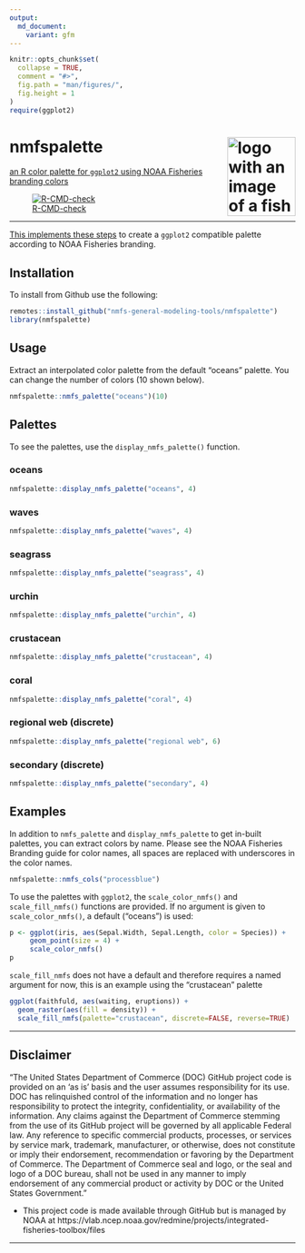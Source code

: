```yaml
---
output: 
  md_document:
    variant: gfm
---
```


<!-- README.md is generated from README.Rmd. Please edit that file -->

```r
knitr::opts_chunk$set(
  collapse = TRUE,
  comment = "#>",
  fig.path = "man/figures/",
  fig.height = 1
)
require(ggplot2)
```

# nmfspalette <a href={https:://nmfs-general-modeling-tools.github.io/nmfspalette}><img src="man/figures/logo.png" align="right" width=120 height=139 alt="logo with an image of a fish in multiple palette colors" />

an R color palette for `ggplot2` using NOAA Fisheries branding colors



![R-CMD-check](https://github.com/nmfs-general-modeling-tools/nmfspalette/workflows/R-CMD-check/badge.svg)

**************
This implements these [steps](https://drsimonj.svbtle.com/creating-corporate-colour-palettes-for-ggplot2) to create a `ggplot2` compatible palette according to NOAA Fisheries branding.

## Installation 

To install from Github use the following:
```r
remotes::install_github("nmfs-general-modeling-tools/nmfspalette")
library(nmfspalette)
```


## Usage 
Extract an interpolated color palette from the default "oceans" palette. You can change the number of colors (10 shown below).
```r
nmfspalette::nmfs_palette("oceans")(10)
```

## Palettes
To see the palettes, use the `display_nmfs_palette()` function.

### oceans
```r
nmfspalette::display_nmfs_palette("oceans", 4)
```

### waves
```r
nmfspalette::display_nmfs_palette("waves", 4)
```

### seagrass
```r
nmfspalette::display_nmfs_palette("seagrass", 4)
```

### urchin
```r
nmfspalette::display_nmfs_palette("urchin", 4)
```

### crustacean
```r
nmfspalette::display_nmfs_palette("crustacean", 4)
```

### coral
```r
nmfspalette::display_nmfs_palette("coral", 4)
```

### regional web (discrete)
```r
nmfspalette::display_nmfs_palette("regional web", 6)
```

### secondary (discrete)
```r
nmfspalette::display_nmfs_palette("secondary", 4)
```

## Examples

In addition to `nmfs_palette` and `display_nmfs_palette` to get in-built palettes, you can extract colors by name. Please see the NOAA Fisheries Branding guide for color names, all spaces are replaced with underscores in the color names.

```r
nmfspalette::nmfs_cols("processblue")
```

To use the palettes with `ggplot2`, the `scale_color_nmfs()` and `scale_fill_nmfs()` functions are provided. If no argument is given to `scale_color_nmfs()`, a default ("oceans") is used:

```r
p <- ggplot(iris, aes(Sepal.Width, Sepal.Length, color = Species)) +
     geom_point(size = 4) +
     scale_color_nmfs()
p
```

`scale_fill_nmfs` does not have a default and therefore requires a named argument for now, this is an example using the "crustacean" palette
```r
ggplot(faithfuld, aes(waiting, eruptions)) +
  geom_raster(aes(fill = density)) +
  scale_fill_nmfs(palette="crustacean", discrete=FALSE, reverse=TRUE)
```

**************

## Disclaimer

“The United States Department of Commerce (DOC) GitHub project code is provided on an ‘as is’ basis and the user assumes responsibility for its use. DOC has relinquished control of the information and no longer has responsibility to protect the integrity, confidentiality, or availability of the information. Any claims against the Department of Commerce stemming from the use of its GitHub project will be governed by all applicable Federal law. Any reference to specific commercial products, processes, or services by service mark, trademark, manufacturer, or otherwise, does not constitute or imply their endorsement, recommendation or favoring by the Department of Commerce. The Department of Commerce seal and logo, or the seal and logo of a DOC bureau, shall not be used in any manner to imply endorsement of any commercial product or activity by DOC or the United States Government.”

- This project code is made available through GitHub but is managed by NOAA at
 https://vlab.ncep.noaa.gov/redmine/projects/integrated-fisheries-toolbox/files

***** *******